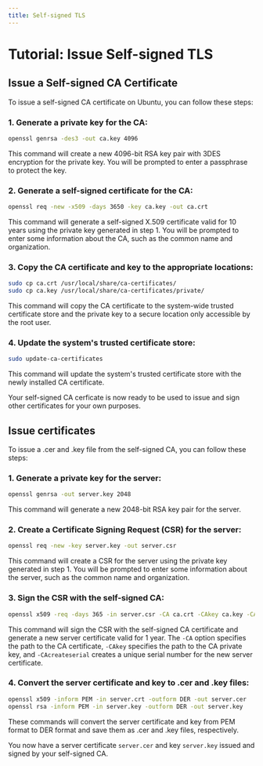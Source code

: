 ```yaml
---
title: Self-signed TLS
---
```




# Tutorial: Issue Self-signed TLS

## Issue a Self-signed CA Certificate

To issue a self-signed CA certificate on Ubuntu, you can follow these steps:

<Steps>

### 1. Generate a private key for the CA:

```bash
openssl genrsa -des3 -out ca.key 4096
```

This command will create a new 4096-bit RSA key pair with 3DES encryption for the private key. You will be prompted to enter a passphrase to protect the key.

### 2. Generate a self-signed certificate for the CA:

```bash
openssl req -new -x509 -days 3650 -key ca.key -out ca.crt
```

This command will generate a self-signed X.509 certificate valid for 10 years using the private key generated in step 1. You will be prompted to enter some information about the CA, such as the common name and organization.

### 3. Copy the CA certificate and key to the appropriate locations:

```bash
sudo cp ca.crt /usr/local/share/ca-certificates/
sudo cp ca.key /usr/local/share/ca-certificates/private/
```

This command will copy the CA certificate to the system-wide trusted certificate store and the private key to a secure location only accessible by the root user.

### 4. Update the system's trusted certificate store:

```bash
sudo update-ca-certificates
```

This command will update the system's trusted certificate store with the newly installed CA certificate.
</Steps>

Your self-signed CA cerficate is now ready to be used to issue and sign other certificates for your own purposes.

## Issue certificates

To issue a .cer and .key file from the self-signed CA, you can follow these steps:

<Steps>

### 1. Generate a private key for the server:

```bash
openssl genrsa -out server.key 2048
```

This command will generate a new 2048-bit RSA key pair for the server.

### 2. Create a Certificate Signing Request (CSR) for the server:

```bash
openssl req -new -key server.key -out server.csr
```

This command will create a CSR for the server using the private key generated in step 1. You will be prompted to enter some information about the server, such as the common name and organization.

### 3. Sign the CSR with the self-signed CA:

```bash
openssl x509 -req -days 365 -in server.csr -CA ca.crt -CAkey ca.key -CAcreateserial -out server.crt
```

This command will sign the CSR with the self-signed CA certificate and generate a new server certificate valid for 1 year. The `-CA` option specifies the path to the CA certificate, `-CAkey` specifies the path to the CA private key, and `-CAcreateserial` creates a unique serial number for the new server certificate.

### 4. Convert the server certificate and key to .cer and .key files:

```bash
openssl x509 -inform PEM -in server.crt -outform DER -out server.cer
openssl rsa -inform PEM -in server.key -outform DER -out server.key
```

These commands will convert the server certificate and key from PEM format to DER format and save them as .cer and .key files, respectively.
</Steps>

You now have a server certificate `server.cer` and key `server.key` issued and signed by your self-signed CA.